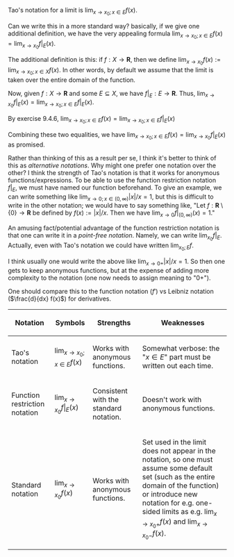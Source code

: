 Tao's notation for a limit is <math>\lim_{x\to x_0;\, x\in E} f(x)</math>.

Can we write this in a more standard way? basically, if we give one additional definition, we have the very appealing formula <math>\lim_{x\to x_0;\, x\in E} f(x) = \lim_{x\to x_0} f|_E(x)</math>.

The additional definition is this: if <math>f : X \to \mathbf R</math>, then we define <math>\lim_{x\to x_0} f(x) := \lim_{x\to x_0;\, x \in X} f(x)</math>. In other words, by default we assume that the limit is taken over the entire domain of the function.

Now, given <math>f : X \to \mathbf R</math> and some <math>E \subseteq X</math>, we have <math>f|_E : E \to \mathbf R</math>. Thus, <math>\lim_{x\to x_0} f|_E(x) = \lim_{x\to x_0;\, x \in E} f|_E(x)</math>.

By exercise 9.4.6, <math>\lim_{x \to x_0;\, x\in E} f(x) = \lim_{x\to x_0;\, x\in E} f|_E(x)</math>

Combining these two equalities, we have <math>\lim_{x \to x_0;\, x\in E} f(x) = \lim_{x\to x_0} f|_E(x)</math> as promised.

Rather than thinking of this as a result per se, I think it's better to think of this as ''alternative notations''. Why might one prefer one notation over the other? I think the strength of Tao's notation is that it works for anonymous functions/expressions. To be able to use the function restriction notation <math>f|_E</math>, we must have named our function beforehand. To give an example, we can write something like <math>\lim_{x\to 0;\, x\in (0,\infty)} |x|/x = 1</math>, but this is difficult to write in the other notation; we would have to say something like, "Let <math>f:\mathbf R\setminus \{0\} \to \mathbf R</math> be defined by <math>f(x) := |x|/x</math>. Then we have <math>\lim_{x\to 0} f|_{(0,\infty)}(x) = 1</math>."

An amusing fact/potential advantage of the function restriction notation is that one can write it in a ''point-free notation''. Namely, we can write <math>\lim_{x_0} f|_E</math>. Actually, even with Tao's notation we could have written <math>\lim_{x_0;\, E} f</math>.

I think usually one would write the above like <math>\lim_{x\to 0+} |x|/x = 1</math>. So then one gets to keep anonymous functions, but at the expense of adding more complexity to the notation (one now needs to assign meaning to "<math>0+</math>").

One should compare this to the function notation (<math>f'</math>) vs Leibniz notation (<math>\frac{d}{dx} f(x)</math>) for derivatives.

{| class="sortable wikitable"
|-
! Notation !! Symbols !! Strengths !! Weaknesses
|-
| Tao's notation || <math>\lim_{x\to x_0;\, x\in E} f(x)</math> || Works with anonymous functions. || Somewhat verbose: the "<math>x\in E</math>" part must be written out each time.
|-
| Function restriction notation || <math>\lim_{x\to x_0} f|_E(x)</math> || Consistent with the standard notation. || Doesn't work with anonymous functions.
|-
| Standard notation || <math>\lim_{x\to x_0} f(x)</math> || Works with anonymous functions. || Set used in the limit does not appear in the notation, so one must assume some default set (such as the entire domain of the function) or introduce new notation for e.g. one-sided limits as e.g. <math>\lim_{x\to x_0+} f(x)</math> and <math>\lim_{x\to x_0-} f(x)</math>.
|}
